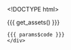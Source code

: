 <!DOCTYPE html>
<html>
  <head>
    <meta http-equiv="Content-Type" content="text/html; charset=utf-8"/>

    <title>{{{ params$title }}}</title>

    {{{ get_assets() }}}

  </head>

  <body>
    <script type="text/javascript">
    (function() {
      var clip, color_legend_counts, color_scale, color_title, data, g_color_legend, g_points, g_toggle_names, plot, point_names, points, radius, redraw, sidebar, toggle_names, transform;
    
      data = {{ data }};
    
      radius = {{ params$radius }};
    
      color_scale = {{{ get_d3_color_scale() }}};
    
      color_title = {{ params$color_title }};
    
      color_legend_counts = {{ get_color_legend_counts() }};
    
      plot = new_plot({
        width: {{ params$width }},
        height: {{ params$height }},
        padding: {{ params$padding }},
        data_ranges: {
          x: {{ range(data$x, na.rm = TRUE) }},
          y: {{ range(data$y, na.rm = TRUE) }}
        },
        xlab: {{ params$xlab }},
        ylab: {{ params$ylab }},
        title: {{ params$title }},
        box: {{ params$box }},
        xlim: {{ params$xlim }},
        ylim: {{ params$ylim }},
        categorical_domains: {
          x: {{ params$x_categorical_domain }},
          y: {{ params$y_categorical_domain }}
        },
        jitter: {{ params$jitter }},
        ordinal_scale_padding: 1,
        linear_scale_padding: 40
      });
    
      plot.tooltip_text = function(d) {
        return {{{ get_tooltip_content() }}};
      };
    
      plot.append("defs").append("clipPath").attr("id", "clip").append("rect").attr({
        "width": plot.width,
        "height": plot.height
      });
    
      clip = plot.append("g").attr("clip-path", "url(#clip)");
    
      if (plot.zoom) {
        clip.append("rect").style({
          "cursor": "move"
        }).attr({
          "class": "overlay",
          "width": plot.width,
          "height": plot.height,
          "fill": "none",
          "pointer-events": "all"
        }).call(d3.behavior.zoom().x(plot.scales.x).y(plot.scales.y).scaleExtent([1, Infinity]).on("zoom", function() {
          return redraw();
        }));
        redraw = function() {
          plot.select(".x.axis").call(plot.axes.x);
          plot.select(".y.axis").call(plot.axes.y);
          return g_points.attr("transform", transform);
        };
      }
    
      transform = function(d) {
        return "translate(" + (plot.scales.x(d.x) + plot.jitters.x()) + ", " + (plot.scales.y(d.y) + plot.jitters.y()) + ")";
      };
    
      g_points = clip.selectAll(".point").data(data).enter().append("g").attr({
        "class": "point",
        "transform": transform
      });
    
      points = g_points.append("svg:circle").attr({
        "class": "point_tooltip",
        "r": radius,
        "fill": function(d) {
          return color_scale(d.colorize);
        },
        "title": function(d) {
          return plot.tooltip_text(d);
        }
      });
    
      $(".point_tooltip").tooltip({
        html: true,
        container: "body",
        placement: "top"
      });
    
      point_names = g_points.append("text").text(function(d) {
        return d.point_name;
      }).attr({
        "dy": ".32em",
        "dx": 8,
        "text-anchor": "left",
        "display": "none"
      }).style({
        "fill": function(d) {
          return color_scale(d.colorize);
        },
        "font-size": "22px"
      });
    
      sidebar = plot.append("g").attr("transform", "translate(" + (plot.width + 60) + ",0)");
    
      g_toggle_names = sidebar.append("g").style("cursor", "pointer").style("font-size", "22px").on("click", function() {
        return toggle_names();
      });
    
      g_toggle_names.append("circle").attr("r", 7).attr("stroke", "black").attr("stroke-width", 2).attr("fill", "white");
    
      g_toggle_names.append("text").attr('text-anchor', 'start').attr('dy', '.32em').attr('dx', '12').text("Show names (" + data.length + ")");
    
      toggle_names = function() {
        var showing_point_names;
        showing_point_names = g_toggle_names.classed("show_names");
        point_names.attr("display", function() {
          if (showing_point_names) {
            return "none";
          } else {
            return "inline";
          }
        });
        return g_toggle_names.attr("class", function() {
          if (showing_point_names) {
            return "";
          } else {
            return "show_names";
          }
        }).select("circle").attr("fill", function() {
          if (showing_point_names) {
            return "white";
          } else {
            return "black";
          }
        });
      };
    
      if (color_scale.range().length > 1) {
        sidebar.append("text").attr({
          "class": "color_title",
          "x": -radius,
          "y": 45,
          "dy": ".35em"
        }).style({
          "font-size": "16px",
          "font-weight": "bold"
        }).text(color_title);
        g_color_legend = sidebar.selectAll(".key").data(color_scale.domain().reverse()).enter().append("g").attr({
          "transform": function(d, i) {
            return "translate(0, " + (i * (radius * 2 + 15) + 70) + ")";
          },
          "class": "key"
        });
        g_color_legend.append("circle").attr({
          "r": radius,
          "fill": color_scale
        });
        g_color_legend.append("text").attr({
          "x": radius + 10,
          "y": 0,
          "dy": ".35em"
        }).text(function(d) {
          return "" + d + " (" + color_legend_counts[d] + ")";
        });
      }
    
    }).call(this);

    </script>
    <div class = "code">
    {{{ params$code }}}
    </div>
  </body>
</html>
